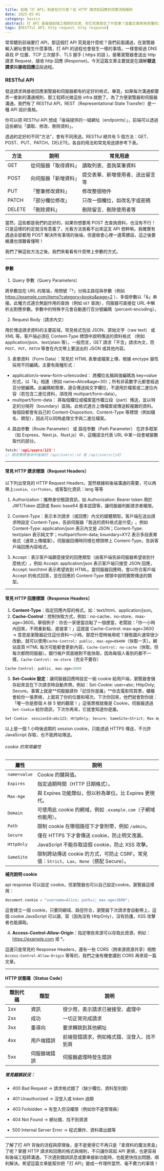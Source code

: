 ```yaml
---
title: 前端「打 API」到底在打什麼？從 HTTP 請求到回應的完整流程解析
date: 2025-05-01
category: basics
abstract: 打 API 是每個前端工程師的日常，但它究竟發生了什麼事？這篇文章將用易懂的方式，帶你從輸入網址開始，一步步理解發送 HTTP 請求到伺服器回傳回應的過程，介紹 RESTful API 設計風格、常見的 HTTP 方法（GET、POST、PUT、PATCH、DELETE）、參數傳遞方式、請求與回應標頭（Headers）、常見狀態碼等，幫助你在與後端溝通時更有信心、寫 API 更上手。
tags: [RESTful API、http request、http response]
---
```


常常聽到前端要打 API，那這個打 API 究竟是什麼呢？我們前面講過，在瀏覽器輸入網址會發生什麼事情，打 API 的過程也會發生一樣的事情。一樣會經過 DNS 尋找 IP 位置、TCP 三次握手、TLS 握手 ( https 的話 )，接著瀏覽器會送出 http 請求 Request、接收 http 回應 (Response)。今天這篇文章主要就是在講解**發送請求**與**接收回應**這段過程。

### RESTful API

發送請求與接收回應瀏覽器和伺服器都有約定好的格式，畢竟，如果每次溝通都要弄一套新的溝通規則，那工程師光做這些 infra 就飽了。為了方便瀏覽器和伺服器溝通，我們有了 RESTful API，REST（Representational State Transfer）是一種 API 設計風格。

你可以把 RESTful API 想成「後端提供的一組網址（endpoints）」，前端可以透過這些網址「讀取、修改、刪除資料」。

透過約定好的不同"方法"，會有不同用途。RESTful 總共有 5 個方法：GET、POST、PUT、PATCH、DELETE。各自的用法和常見用途請參考下表。

| 方法   | 說明                 | 常見用途                         |
| ------ | -------------------- | -------------------------------- |
| GET    | 從伺服器「取得資料」 | 讀取列表、查詢某筆資料           |
| POST   | 向伺服器「新增資料」 | 提交表單、新增使用者、送出留言等 |
| PUT    | 「整筆修改資料」     | 修改整個物件                     |
| PATCH  | 「部分欄位修改」     | 只改一個欄位，如改名字或密碼     |
| DELETE | 「刪除資料」         | 刪除留言、刪除使用者等           |

當然，這些都是我們約定好的，如果你想要用 POST 去查詢資料，也沒有不行！只是這樣的約定就沒有意義了，光看方法我看不出來這支 API 想幹嘛。我確實有遇過全部都用 POST 解決所有事情的後端，但邊做會心裡一邊罵髒話，這之後要維護也很難看懂啊！

我們了解這些方法之後，我們來看看有什麼帶上參數的方式。

---

#### 參數

1. Query 參數（Query Parameters）

將參數加在 URL 的尾端，用問號「?」分隔主路徑與參數（例如 https://example.com/items?category=books&page=2 ），多個參數以「&」串接​。此種方式適合無副作用的查詢（例如 `GET` 查詢），伺服器可直接從 URL 中解析出對應參數。參數中的特殊字元會自動進行百分號編碼（percent-encoding）。

2. Request Body（請求內文）

用於傳送請求資料的主要區域，常見格式包括 JSON、原始文字（raw text） 或 XML 等。客戶端必須在 Content-Type 標頭中說明傳送的資料格式 ​（例如 application/json、text/plain 等）。一般而言，GET 請求「不含」請求內文，而 `POST`、`PUT`、`PATCH` 等會在內文帶上要送出的 JSON 或其他內容。

3. 表單資料（Form Data）：常見於 HTML 表單或檔案上傳，根據 enctype 屬性採用不同編碼。主要有兩種形式：

- application/x-www-form-urlencoded：
  將欄位名稱與值編碼為 key=value 形式，以「&」相連（例如 name=Alice&age=30）；所有非英數字元都會經過百分號編碼 ​。此編碼較簡單，適合傳送純文字欄位，不適用於檔案或二進位內容（若包含二進位資料，須改用 multipart/form-data）。
- multipart/form-data：
  將每個欄位或檔案當作獨立段（part）傳送，並以特定的分隔符（boundary）區隔 ​。此格式適合上傳檔案或傳送較複雜的資料。每個段都會有自己的 Content-Disposition、Content-Type 等標頭（例如檔名、類型），因此可以同時處理文字與二進位檔案。

4.  路由參數（Route Parameter） 或 路徑參數（Path Parameter）
    在許多框架（如 Express、Next.js、Nuxt.js）中，這種語法代表 URL 中某一段會被變數取代的部分。

```c
fetch('/api/users/123')
// 請求實際會命中後端的 /api/users/:id 或 /api/users/{id}
```
---

#### 常見 HTTP 請求標頭（Request Headers）

以下列出常見的 HTTP Request Headers，當然根據和後端溝通的需要，可以再帶上`cookie`、`csrftoken`，或客製化資訊：lang 等等

1. Authorization：攜帶身份驗證資訊，如 Authorization: Bearer token 用於 JWT/Token 認證或 Basic base64 基本認證等，讓伺服器判斷請求者權限。

2. Content-Type：表示本次請求（或回應）內文的媒體類型。客戶端在送出請求時設定 Content-Type，告訴伺服器「我送的資料格式是什麼」​。例如 Content-Type: application/json 表示內文是 JSON；Content-Type: text/plain 表示純文字；multipart/form-data; boundary=XYZ 表示多段表單格式（通常上傳檔案）。伺服器回傳時同樣在標頭帶上 Content-Type，告訴客戶端回應內容格式。
3. Accept：表示客戶端願意接受的回應類型（由客戶端告訴伺服器希望收到什麼格式）​。例如 Accept: application/json 表示客戶端只接受 JSON 回應，Accept: text/html 表示希望收到 HTML。當伺服器回應時，會以符合客戶端 Accept 的格式回答，並在回應的 Content-Type 標頭中說明實際傳送的類型。

---

#### 常見 HTTP 回應標頭（Response Headers）

1. **Content-Type**：指定回應內容的格式，如：text/html、application/json。
2. **Cache-Control**：控制快取方式，例如：no-cache、no-store、max-age=3600。舉個例子：你去一家便當店點了一個便當，老闆說：「你一小時內回來，不用重新點，直接拿！」這就是 Cache-Control: max-age=3600 → 意思是瀏覽器記住這份資料一小時。那麼什麼時候用呢？靜態圖片通常很少改動，就可以使用`Cache-Control: public, max-age=86400`（快取一天）。網站首頁 HTML 每次可能都會更新內容，`Cache-Control: no-cache`（快取，但每次都問伺服器）。銀行帳戶頁面絕對不能快取，因為每個人看到的都不一樣，`Cache-Control: no-store`（完全不要存）

```c
Cache-Control: public, max-age=3600
```

3. **Set-Cookie 設定**：讓伺服器回應時設定一組 cookie 給用戶端，瀏覽器會儲存起來並在下次請求時自動夾帶。例如：Set-Cookie: user=abc; HttpOnly; Secure。事實上就是**伺服器請你「記住你是誰」**你去電影院買票，櫃檯會給你一張票根，上面寫了你的位置和場次。下次你回來，他們就會對你說：「喔～你是那個 A 排 5 號的觀眾！」這張票根就像是 Cookie，伺服器透過 `Set-Cookie` 給你資訊，下次你再來，它就會知道你是誰。

```c
Set-Cookie: sessionId=abc123; HttpOnly; Secure; SameSite=Strict; Max-Age=3600
```

以上是一個 1 小時後過期的 session cookie，只能透過 HTTPS 傳送，不允許 JavaScript 存取，也不能跨站傳送。

###### cookie 的常用屬性
| 屬性         | 說明                                                                                      |
| ------------ | ----------------------------------------------------------------------------------------- |
| `name=value` | Cookie 的鍵與值。                                                                         |
| `Expires`    | 指定過期時間（HTTP 日期格式）。                                                           |
| `Max-Age`    | 與 Expires 功能類似，但以秒為單位。比 Expires 更現代。                                    |
| `Domain`     | 可使用此 cookie 的網域，例如 `.example.com`（子網域也能用）。                             |
| `Path`       | 限制 cookie 在哪個路徑下才會附帶，例如 `/admin`。                                         |
| `Secure`     | 僅在 HTTPS 下才會傳送 cookie，防止明文洩漏。                                              |
| `HttpOnly`   | JavaScript 不能存取這個 cookie，防止 XSS 攻擊。                                           |
| `SameSite`   | 限制跨站傳送 cookie 的方式，可防止 CSRF。常見值：`Strict`、`Lax`、`None`（搭配 Secure）。 |

**補充說明 cookie**

api response 可以設定 cookie，但瀏覽器也可以自己設定cookie。瀏覽器這樣用：
```c
document.cookie = "username=Alice; path=/; max-age=3600";
```
這會建立一個 cookie，只要同網域、路徑符合，瀏覽器下次請求會自動帶上，這個 cookie JavaScript 可以讀、寫（因為沒有 HttpOnly），沒有防護，XSS 攻擊者也能讀取。


4. **Access-Control-Allow-Origin**：指定哪些來源可以存取此資源，例如：https://example.com 或 \*。

這邊只是常見的 Response Headers，還有一些 CORS（跨來源資源共享）相關 `Access-Control-Allow-Origin` 等等的，我們之後有機會講到 CORS 再來寫一篇文章。

---


#### HTTP 狀態碼（Status Code）

| 類別代碼 | 類型         | 說明                                       |
| -------- | ------------ | ------------------------------------------ |
| 1xx      | 資訊         | 很少用，表示請求已被接受、處理中           |
| 2xx      | 成功         | 一切正常完成請求                           |
| 3xx      | 重導向       | 要求轉跳到其他網址                         |
| 4xx      | 用戶端錯誤   | 前端發錯請求，例如格式錯、沒登入、找不到頁 |
| 5xx      | 伺服器端錯誤 | 伺服器處理時發生錯誤                       |

##### 常見錯誤狀況：

- 400 Bad Request → 請求格式錯了（缺少欄位、資料型別錯）

- 401 Unauthorized → 沒登入或 token 過期

- 403 Forbidden → 有登入但沒權限（例如你不是管理員）

- 404 Not Found → 網址錯、找不到資源

- 500 Internal Server Error → 程式爆炸、資料庫出錯等

---

了解了打 API 背後的流程與原理後，是不是覺得它不再只是「拿資料的魔法黑盒」了呢？掌握 HTTP 請求和回應的格式與規則，不只讓你寫起 API 更順，也更容易和後端工程師溝通。下次遇到錯誤訊息或要串接新功能時，也能更快找出問題、順利解決。希望這篇文章能幫你把「打 API」變成一件理所當然、毫不費力的事情！
